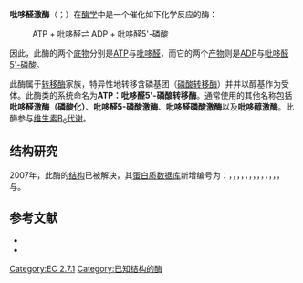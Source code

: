 {{enzyme
| Name = 吡哆醛激酶
| EC_number = 2.7.1.35
| CAS_number = 9026-42-0
| IUBMB_EC_number = 2/7/1/35
| GO_code = 0008478
| image = 
| width = 
| caption = 
}}
'''吡哆醛激酶'''（{{lang-en|pyridoxal kinase}}；{{EC number|2.7.1.35}}）在[[酶学|酶学]]中是一个催化如下化学反应的酶：

:ATP + 吡哆醛<math>\rightleftharpoons</math> ADP + 吡哆醛5'-磷酸

因此，此酶的两个[[底物|底物]]分别是[[三磷酸腺苷|ATP]]与[[吡哆醛|吡哆醛]]，而它的两个[[产物_(化学)|产物]]则是[[二磷酸腺苷|ADP]]与[[吡哆醛5'-磷酸|吡哆醛5'-磷酸]]。

此酶属于[[转移酶|转移酶]]家族，特异性地转移含磷基团（[[磷酸转移酶|磷酸转移酶]]）并并以醇基作为受体。此酶类的系统命名为'''ATP：吡哆醛5'-磷酸转移酶'''。通常使用的其他名称包括'''吡哆醛激酶（磷酸化）'''、'''吡哆醛5-磷酸激酶'''、'''吡哆醛磷酸激酶'''以及'''吡哆醇激酶'''。此酶参与[[维生素B6|维生素B<sub>6</sub>代谢]]。

==结构研究==
2007年，此酶的[[四级结构|结构]]已被解决，其[[蛋白质数据库|蛋白质数据库]]新增编号为：{{PDB link|1LHP}}，{{PDB link|1LHR}}，{{PDB link|1RFT}}，{{PDB link|1RFU}}，{{PDB link|1RFV}}，{{PDB link|1TD2}}，{{PDB link|1VI9}}，{{PDB link|1YGJ}}，{{PDB link|1YGK}}，{{PDB link|1YHJ}}，{{PDB link|2AJP}}，{{PDB link|2DDM}}，{{PDB link|2DDO}}，{{PDB link|2DDW}}与{{PDB link|2F7K}}。

==参考文献==
{{reflist|1}}
* {{cite journal | author = McCormick DB, Gregory ME and Snell EE | date = 1961 | title = Pyridoxal phosphokinases. I. Assay, distribution, purification, and properties | url = https://archive.org/details/sim_journal-of-biological-chemistry_1961-07_236_7/page/2076 | journal = J. Biol. Chem.  | volume = 236 | pages = 2076–2084 }}
* {{cite journal | author = Trufanov AF and Krisanova JA | date = 6 | title = Biosynthesis of pyridoxal phosphate by liver sections of rat in vitro | journal = Byull. Eksp. Biol. Med.  | volume = 22 | pages = 40–43 }}

[[Category:EC_2.7.1|Category:EC 2.7.1]]
[[Category:已知结构的酶|Category:已知结构的酶]]